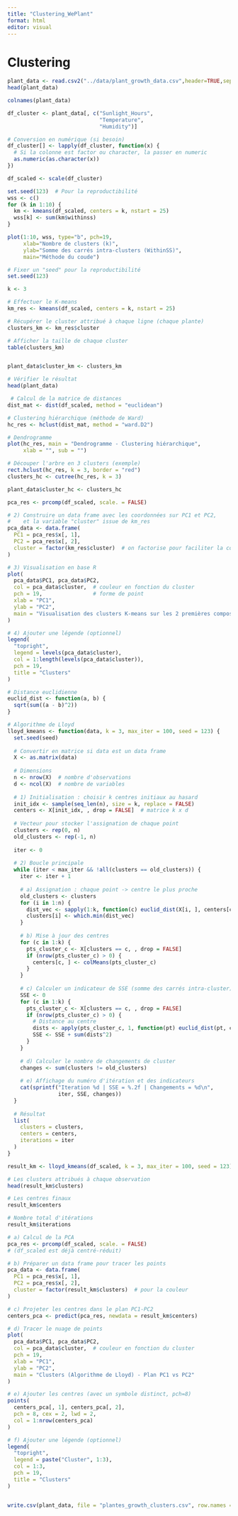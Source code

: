 ```yaml
---
title: "Clustering_WePlant"
format: html
editor: visual
---
```


# Clustering

```r
plant_data <- read.csv2("../data/plant_growth_data.csv",header=TRUE,sep=",")
head(plant_data)
```

```r
colnames(plant_data)
```

```r
df_cluster <- plant_data[, c("Sunlight_Hours", 
                             "Temperature", 
                             "Humidity")]

# Conversion en numérique (si besoin) 
df_cluster[] <- lapply(df_cluster, function(x) {
  # Si la colonne est factor ou character, la passer en numeric
  as.numeric(as.character(x))
})

df_scaled <- scale(df_cluster)

```

```r
set.seed(123)  # Pour la reproductibilité
wss <- c()
for (k in 1:10) {
  km <- kmeans(df_scaled, centers = k, nstart = 25)
  wss[k] <- sum(km$withinss)
}

plot(1:10, wss, type="b", pch=19,
     xlab="Nombre de clusters (k)",
     ylab="Somme des carrés intra-clusters (WithinSS)",
     main="Méthode du coude")

```

```r
# Fixer un "seed" pour la reproductibilité
set.seed(123)

k <- 3

# Effectuer le K-means
km_res <- kmeans(df_scaled, centers = k, nstart = 25)

# Récupérer le cluster attribué à chaque ligne (chaque plante)
clusters_km <- km_res$cluster

# Afficher la taille de chaque cluster
table(clusters_km)


plant_data$cluster_km <- clusters_km

# Vérifier le résultat
head(plant_data)
```

```r
 # Calcul de la matrice de distances
dist_mat <- dist(df_scaled, method = "euclidean")

# Clustering hiérarchique (méthode de Ward)
hc_res <- hclust(dist_mat, method = "ward.D2")

# Dendrogramme
plot(hc_res, main = "Dendrogramme - Clustering hiérarchique", 
     xlab = "", sub = "")

# Découper l'arbre en 3 clusters (exemple)
rect.hclust(hc_res, k = 3, border = "red")
clusters_hc <- cutree(hc_res, k = 3)

plant_data$cluster_hc <- clusters_hc


```

```r
pca_res <- prcomp(df_scaled, scale. = FALSE)

# 2) Construire un data frame avec les coordonnées sur PC1 et PC2,
#    et la variable "cluster" issue de km_res
pca_data <- data.frame(
  PC1 = pca_res$x[, 1],
  PC2 = pca_res$x[, 2],
  cluster = factor(km_res$cluster)  # on factorise pour faciliter la couleur
)

# 3) Visualisation en base R
plot(
  pca_data$PC1, pca_data$PC2,
  col = pca_data$cluster,  # couleur en fonction du cluster
  pch = 19,                # forme de point
  xlab = "PC1",
  ylab = "PC2",
  main = "Visualisation des clusters K-means sur les 2 premières composantes"
)

# 4) Ajouter une légende (optionnel)
legend(
  "topright",
  legend = levels(pca_data$cluster),
  col = 1:length(levels(pca_data$cluster)),
  pch = 19,
  title = "Clusters"
)
```

```r
# Distance euclidienne
euclid_dist <- function(a, b) {
  sqrt(sum((a - b)^2))
}

# Algorithme de Lloyd
lloyd_kmeans <- function(data, k = 3, max_iter = 100, seed = 123) {
  set.seed(seed)
  
  # Convertir en matrice si data est un data frame
  X <- as.matrix(data)
  
  # Dimensions
  n <- nrow(X)  # nombre d'observations
  d <- ncol(X)  # nombre de variables
  
  # 1) Initialisation : choisir k centres initiaux au hasard
  init_idx <- sample(seq_len(n), size = k, replace = FALSE)
  centers <- X[init_idx, , drop = FALSE]  # matrice k x d
  
  # Vecteur pour stocker l'assignation de chaque point
  clusters <- rep(0, n)
  old_clusters <- rep(-1, n)
  
  iter <- 0
  
  # 2) Boucle principale
  while (iter < max_iter && !all(clusters == old_clusters)) {
    iter <- iter + 1
    
    # a) Assignation : chaque point -> centre le plus proche
    old_clusters <- clusters
    for (i in 1:n) {
      dist_vec <- sapply(1:k, function(c) euclid_dist(X[i, ], centers[c, ]))
      clusters[i] <- which.min(dist_vec)
    }
    
    # b) Mise à jour des centres
    for (c in 1:k) {
      pts_cluster_c <- X[clusters == c, , drop = FALSE]
      if (nrow(pts_cluster_c) > 0) {
        centers[c, ] <- colMeans(pts_cluster_c)
      }
    }
    
    # c) Calculer un indicateur de SSE (somme des carrés intra-cluster)
    SSE <- 0
    for (c in 1:k) {
      pts_cluster_c <- X[clusters == c, , drop = FALSE]
      if (nrow(pts_cluster_c) > 0) {
        # Distance au centre
        dists <- apply(pts_cluster_c, 1, function(pt) euclid_dist(pt, centers[c, ]))
        SSE <- SSE + sum(dists^2)
      }
    }
    
    # d) Calculer le nombre de changements de cluster
    changes <- sum(clusters != old_clusters)
    
    # e) Affichage du numéro d'itération et des indicateurs
    cat(sprintf("Iteration %d | SSE = %.2f | Changements = %d\n",
                iter, SSE, changes))
  }
  
  # Résultat
  list(
    clusters = clusters,
    centers = centers,
    iterations = iter
  )
}

result_km <- lloyd_kmeans(df_scaled, k = 3, max_iter = 100, seed = 123)

# Les clusters attribués à chaque observation
head(result_km$clusters)

# Les centres finaux
result_km$centers

# Nombre total d'itérations
result_km$iterations

# a) Calcul de la PCA
pca_res <- prcomp(df_scaled, scale. = FALSE) 
# (df_scaled est déjà centré-réduit)

# b) Préparer un data frame pour tracer les points
pca_data <- data.frame(
  PC1 = pca_res$x[, 1],
  PC2 = pca_res$x[, 2],
  cluster = factor(result_km$clusters)  # pour la couleur
)

# c) Projeter les centres dans le plan PC1-PC2
centers_pca <- predict(pca_res, newdata = result_km$centers)

# d) Tracer le nuage de points
plot(
  pca_data$PC1, pca_data$PC2,
  col = pca_data$cluster,  # couleur en fonction du cluster
  pch = 19,
  xlab = "PC1",
  ylab = "PC2",
  main = "Clusters (Algorithme de Lloyd) - Plan PC1 vs PC2"
)

# e) Ajouter les centres (avec un symbole distinct, pch=8)
points(
  centers_pca[, 1], centers_pca[, 2],
  pch = 8, cex = 2, lwd = 2,
  col = 1:nrow(centers_pca)
)

# f) Ajouter une légende (optionnel)
legend(
  "topright",
  legend = paste("Cluster", 1:3),
  col = 1:3,
  pch = 19,
  title = "Clusters"
)



```

```r
write.csv(plant_data, file = "plantes_growth_clusters.csv", row.names = FALSE)
```

